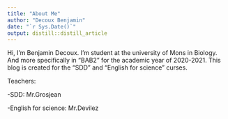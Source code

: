 ```yaml
---
title: "About Me"
author: "Decoux Benjamin"
date: "`r Sys.Date()`"
output: distill::distill_article
---
```


Hi, I'm Benjamin Decoux. I'm student at the university of Mons in Biology.
And more specifically in "BAB2" for the academic year of 2020-2021.
This blog is created for the "SDD" and "English for science" curses.

Teachers:

-SDD: Mr.Grosjean

-English for science: Mr.Devilez 
